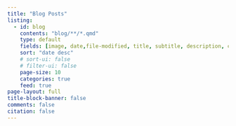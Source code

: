 ```yaml
---
title: "Blog Posts"
listing:
  - id: blog
    contents: "blog/**/*.qmd"
    type: default
    fields: [image, date,file-modified, title, subtitle, description, categories, reading-time]
    sort: "date desc"
    # sort-ui: false
    # filter-ui: false
    page-size: 10
    categories: true
    feed: true
page-layout: full
title-block-banner: false
comments: false
citation: false
---
```


::: {#blog}
:::